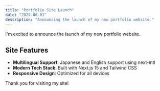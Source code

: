 ```yaml
---
title: "Portfolio Site Launch"
date: "2025-06-01"
description: "Announcing the launch of my new portfolio website."
---
```


I'm excited to announce the launch of my new portfolio website.

## Site Features

- **Multilingual Support**: Japanese and English support using next-intl
- **Modern Tech Stack**: Built with Next.js 15 and Tailwind CSS
- **Responsive Design**: Optimized for all devices

Thank you for visiting my site!
